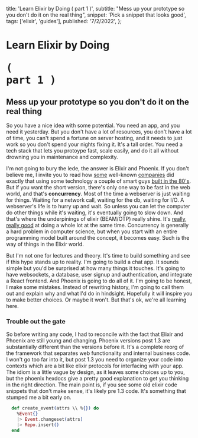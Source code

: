  title: 'Learn Elixir by Doing (&nbsp;part&nbsp;1&nbsp;)',
  subtitle: "Mess up your prototype so you don't do it on the real thing",
  snippet: 'Pick a snippet that looks good',
  tags: ['elixir', 'guides'],
  published: '7/2/2022',
};


# Learn Elixir by Doing <pre>( part 1 )</pre>

## Mess up your prototype so you don't do it on the real thing

So you have a nice idea with some potential. You need an app, and you need it yesterday.
But you don't have a lot of resources, you don't have a lot of time, you can't spend a fortune on server hosting, and it needs to just work so you don't spend your nights fixing it.
It's a tall order. You need a tech stack that lets you protoype fast, scale easily, and do it all without drowning you in maintenance and complexity.

I'm not going to bury the lede, the answer is Elixir and Phoenix.
If you don't believe me, I invite you to read how [some](https://discord.com/blog/how-discord-scaled-elixir-to-5-000-000-concurrent-users) well-known [companies](https://www.quastor.org/p/how-whatsapp-scaled-to-1-billion?s=r)
did exactly that using some technology a couple of smart guys [built in the 80's](https://dockyard.com/blog/2018/07/18/all-for-reliability-reflections-on-the-erlang-thesis).
But if you want the short version, there's only one way to be fast in the web world, and that's **concurrency**.
Most of the time a webserver is just waiting for things. Waiting for a network call, waiting for the db, waiting for I/O. A webserver's life is to hurry up and wait.
So unless you can let the computer do other things while it's waiting, it's eventually going to slow down.
And that's where the underpinings of elixir (BEAM/OTP) really shine. It's [really, really good](https://phoenixframework.org/blog/the-road-to-2-million-websocket-connections) at doing a whole lot at the same time.
Concurrency is generally a hard problem in computer science, but when you start with an entire programming model built around the concept, it becomes easy.
Such is the way of things in the Elixir world.

But I'm not one for lectures and theory. It's time to build something and see if this hype stands up to reality.
I'm going to build a chat app. It sounds simple but you'd be surprised at how many things it touches.
It's going to have websockets, a database, user signup and authentication, and integrate a React frontend.
And Phoenix is going to do all of it. I'm going to be honest, I make some mistakes.
Instead of rewriting history, I'm going to call them out and explain why and what I'd do in hindsight.
Hopefully it will inspire you to make better choices. Or maybe it won't. But that's ok, we're all learning here.

### Trouble out the gate

So before writing any code, I had to reconcile with the fact that Elixir and Phoenix are still young and changing.
Phoenix versions post 1.3 are substantially different than the versions before it.
It's a complete reorg of the framework that separates web functionality and internal business code.
I won't go too far into it, but post 1.3 you need to organize your code into contexts which are a bit like elixir protocols for interfacing with your app.
The idiom is a little vague by design, as it leaves some choices up to you, but the phoenix hexdocs give a pretty good explanation to get you thinking in the right direction.
The main point is, if you see some old elixir code snippets that don't make sense, it's likely pre 1.3 code. It's something that stumped me a bit early on.

```elixir
  def create_event(attrs \\ %{}) do
    %Event{}
    |> Event.changeset(attrs)
    |> Repo.insert()
  end
```
